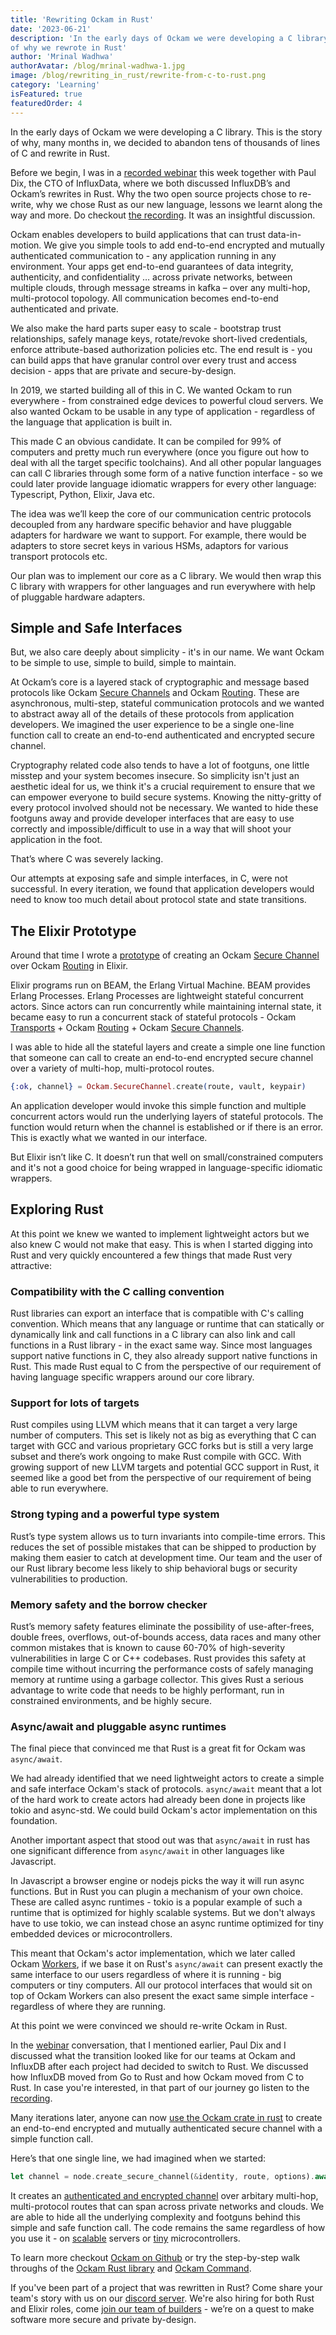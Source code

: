 ```yaml
---
title: 'Rewriting Ockam in Rust'
date: '2023-06-21'
description: 'In the early days of Ockam we were developing a C library. This is the story
of why we rewrote in Rust'
author: 'Mrinal Wadhwa'
authorAvatar: /blog/mrinal-wadhwa-1.jpg
image: /blog/rewriting_in_rust/rewrite-from-c-to-rust.png
category: 'Learning'
isFeatured: true
featuredOrder: 4
---
```


In the early days of Ockam we were developing a C library. This is the story
of why, many months in, we decided to abandon tens of thousands of lines of C
and rewrite in Rust.

Before we begin, I was in a [recorded webinar](https://www.influxdata.com/resources/meet-the-founders-an-open-discussion-about-rewriting-using-rust/) this week together with Paul Dix,
the CTO of InfluxData, where we both discussed InfluxDB’s and Ockam’s rewrites in
Rust. Why the two open source projects chose to re-write, why we chose Rust as
our new language, lessons we learnt along the way and more. Do checkout
[the recording](https://www.influxdata.com/resources/meet-the-founders-an-open-discussion-about-rewriting-using-rust/). It was an insightful discussion.

Ockam enables developers to build applications that can trust data-in-motion.
We give you simple tools to add end-to-end encrypted and mutually authenticated
communication to - any application running in any environment. Your apps get
end-to-end guarantees of data integrity, authenticity, and confidentiality …
across private networks, between multiple clouds, through message streams in
kafka – over any multi-hop, multi-protocol topology. All communication becomes
end-to-end authenticated and private.

We also make the hard parts super easy to scale - bootstrap trust relationships,
safely manage keys, rotate/revoke short-lived credentials, enforce
attribute-based authorization policies etc. The end result is - you can build
apps that have granular control over every trust and access decision - apps that
are private and secure-by-design.

In 2019, we started building all of this in C. We wanted Ockam to run
everywhere - from constrained edge devices to powerful cloud servers. We also
wanted Ockam to be usable in any type of application - regardless of the language
that application is built in.

This made C an obvious candidate. It can be compiled for 99% of computers and
pretty much run everywhere (once you figure out how to deal with all the target
specific toolchains). And all other popular languages can call C libraries
through some form of a native function interface - so we could later provide
language idiomatic wrappers for every other language: Typescript, Python, Elixir, Java etc.

The idea was we’ll keep the core of our communication centric protocols
decoupled from any hardware specific behavior and have pluggable adapters for
hardware we want to support. For example, there would be adapters to store
secret keys in various HSMs, adaptors for various transport protocols etc.

Our plan was to implement our core as a C library. We would then wrap
this C library with wrappers for other languages and run everywhere with help of pluggable hardware adapters.

## Simple and Safe Interfaces

But, we also care deeply about simplicity - it's in our name. We want Ockam to
be simple to use, simple to build, simple to maintain.

At Ockam’s core is a layered stack of cryptographic and message based protocols
like Ockam [Secure Channels](https://docs.ockam.io/reference/command/secure-channels)
and Ockam [Routing](https://docs.ockam.io/reference/command/routing). These are
asynchronous, multi-step, stateful communication protocols and we wanted to abstract
away all of the details of these protocols from application developers. We imagined
the user experience to be a single one-line function call to create an end-to-end
authenticated and encrypted secure channel.

Cryptography related code also tends to have a lot of footguns, one little
misstep and your system becomes insecure. So simplicity isn't just an aesthetic
ideal for us, we think it's a crucial requirement to ensure that we can empower
everyone to build secure systems. Knowing the nitty-gritty of every protocol
involved should not be necessary. We wanted to hide these footguns away and
provide developer interfaces that are easy to use correctly and
impossible/difficult to use in a way that will shoot your application in the foot.

That’s where C was severely lacking.

Our attempts at exposing safe and simple interfaces, in C, were not
successful. In every iteration, we found that application developers would need
to know too much detail about protocol state and state transitions.

## The Elixir Prototype

Around that time I wrote a
[prototype](https://github.com/build-trust/ockam/blob/develop/examples/elixir/get_started/06-secure-channel-over-two-transport-hops-initiator.exs#L16) of creating an Ockam
[Secure Channel](https://docs.ockam.io/reference/command/secure-channels)
over Ockam [Routing](https://docs.ockam.io/reference/command/routing) in Elixir.

Elixir programs run on BEAM, the Erlang Virtual Machine. BEAM provides Erlang
Processes. Erlang Processes are lightweight stateful concurrent actors. Since actors
can run concurrently while maintaining internal state, it became easy to run a
concurrent stack of stateful protocols - Ockam
[Transports](https://docs.ockam.io/reference/command/routing) +
Ockam [Routing](https://docs.ockam.io/reference/command/routing) +
Ockam [Secure Channels](https://docs.ockam.io/reference/command/secure-channels).

I was able to hide all the stateful layers and create a simple one
line function that someone can call to create an end-to-end encrypted secure channel
over a variety of multi-hop, multi-protocol routes.

```elixir
{:ok, channel} = Ockam.SecureChannel.create(route, vault, keypair)
```

An application developer would invoke this simple function and multiple concurrent
actors would run the underlying layers of stateful protocols. The function would
return when the channel is established or if there is an error. This is exactly
what we wanted in our interface.

But Elixir isn’t like C. It doesn’t run that well on small/constrained computers
and it's not a good choice for being wrapped in language-specific idiomatic wrappers.

## Exploring Rust

At this point we knew we wanted to implement lightweight actors but we also knew
C would not make that easy. This is when I started digging into Rust and very quickly
encountered a few things that made Rust very attractive:

### Compatibility with the C calling convention

Rust libraries can export an interface that is compatible with C's calling
convention. Which means that any language or runtime that can statically or dynamically
link and call functions in a C library can also link and call functions in a Rust library -
in the exact same way. Since most languages support native functions in C, they also already
support native functions in Rust. This made Rust equal to C from the perspective of our
requirement of having language specific wrappers around our core library.

### Support for lots of targets

Rust compiles using LLVM which means that it can target a very large number of
computers. This set is likely not as big as everything that C can target with GCC
and various proprietary GCC forks but is still a very large subset and there’s work
ongoing to make Rust compile with GCC. With growing support of new LLVM targets
and potential GCC support in Rust, it seemed like a good bet from the perspective
of our requirement of being able to run everywhere.

### Strong typing and a powerful type system

Rust’s type system allows us to turn invariants into compile-time errors. This
reduces the set of possible mistakes that can be shipped to production by making
them easier to catch at development time. Our team and the user of our Rust library
become less likely to ship behavioral bugs or security vulnerabilities to production.

### Memory safety and the borrow checker

Rust’s memory safety features eliminate the possibility of use-after-frees, double
frees, overflows, out-of-bounds access, data races and many other common mistakes that
is known to cause 60-70% of high-severity vulnerabilities in large C or C++ codebases.
Rust provides this safety at compile time without incurring the performance
costs of safely managing memory at runtime using a garbage collector. This gives Rust
a serious advantage to write code that needs to be highly performant, run in constrained
environments, and be highly secure.

### Async/await and pluggable async runtimes

The final piece that convinced me that Rust is a great fit for Ockam was `async/await`.

We had already identified that we need lightweight actors to create a simple and safe
interface Ockam's stack of protocols. `async/await` meant that a lot of the hard work
to create actors had already been done in projects like tokio and async-std. We could
build Ockam's actor implementation on this foundation.

Another important aspect that stood out was that `async/await` in rust has one
significant difference from `async/await` in other languages like Javascript.

In Javascript a browser engine or nodejs picks the way it will run async
functions. But in Rust you can plugin a mechanism of your own choice. These are
called async runtimes - tokio is a popular example of such a runtime that is
optimized for highly scalable systems. But we don't always have to use tokio, we
can instead chose an async runtime optimized for tiny embedded devices or microcontrollers.

This meant that Ockam's actor implementation, which we later called Ockam
[Workers](https://docs.ockam.io/reference/libraries/rust/nodes),
if we base it on Rust's `async/await` can present exactly the same interface to our users
regardless of where it is running - big computers or tiny computers. All our protocol
interfaces that would sit on top of Ockam Workers can also present the exact same simple
interface - regardless of where they are running.

At this point we were convinced we should re-write Ockam in Rust.

In the [webinar](https://www.influxdata.com/resources/meet-the-founders-an-open-discussion-about-rewriting-using-rust/) conversation,
that I mentioned earlier, Paul Dix and I discussed what the transition looked
like for our teams at Ockam and InfluxDB after each project had decided to switch
to Rust. We discussed how InfluxDB moved from Go to Rust and how Ockam moved from
C to Rust. In case you're interested, in that part of our journey go listen to the
[recording](https://www.influxdata.com/resources/meet-the-founders-an-open-discussion-about-rewriting-using-rust/).

Many iterations later, anyone can now
[use the Ockam crate in rust](https://docs.ockam.io/reference/libraries/rust/secure-channels)
to create an end-to-end encrypted and mutually authenticated secure channel
with a simple function call.

Here’s that one single line, we had imagined when we started:

```rust
let channel = node.create_secure_channel(&identity, route, options).await?;
```

It creates an [authenticated and encrypted channel](https://docs.ockam.io/reference/libraries/rust/secure-channels)
over arbitary multi-hop, multi-protocol routes that can span across private networks
and clouds. We are able to hide all the underlying complexity and footguns behind
this simple and safe function call. The code remains the same regardless of how you use it -
on [scalable](https://github.com/build-trust/ockam/blob/develop/examples/rust/get_started/examples/05-secure-channel-over-two-transport-hops-initiator.rs)
servers or [tiny](https://github.com/build-trust/ockam/blob/develop/examples/rust/get_started/examples/05-secure-channel-over-two-transport-hops-initiator.rs) microcontrollers.

To learn more checkout [Ockam on Github](https://github.com/build-trust/ockam) or
try the step-by-step walk throughs of the [Ockam Rust library](https://docs.ockam.io/reference/libraries/rust) and [Ockam Command](https://docs.ockam.io/reference/command).

If you've been part of a project that was rewritten in Rust? Come share your team's
story with us on our [discord server](https://discord.gg/bewvnm6zqS). We're also
hiring for both Rust and Elixir roles, come [join our team of builders](https://www.ockam.io/team) -
we’re on a quest to make software more secure and private by-design.
